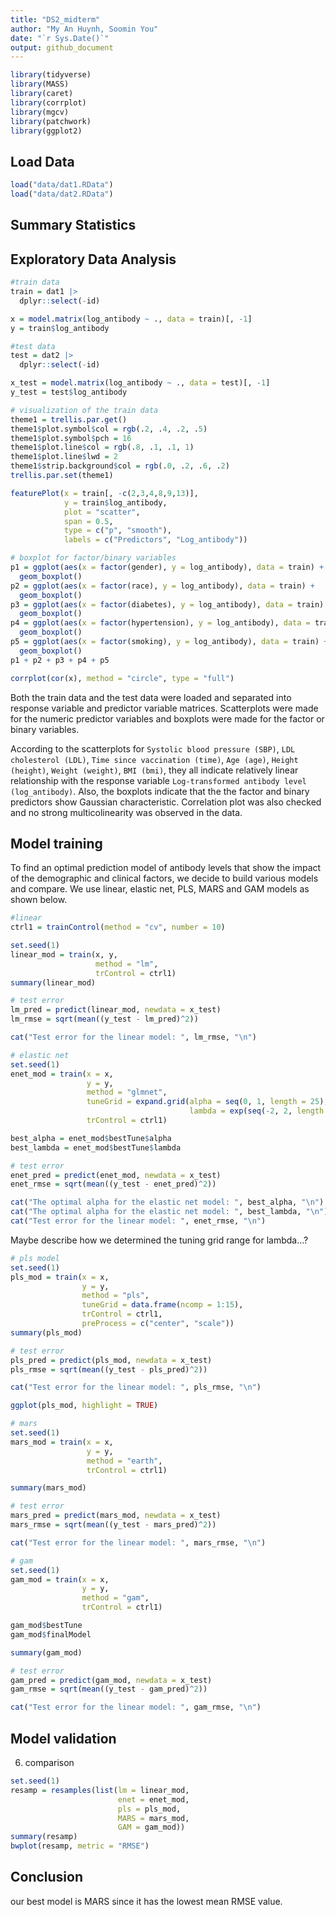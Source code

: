 ```yaml
---
title: "DS2_midterm"
author: "My An Huynh, Soomin You"
date: "`r Sys.Date()`"
output: github_document
---
```


```r
library(tidyverse)
library(MASS)
library(caret)
library(corrplot)
library(mgcv)
library(patchwork)
library(ggplot2)
```

## Load Data
```r
load("data/dat1.RData")
load("data/dat2.RData")
```

## Summary Statistics 
## Exploratory Data Analysis 
```r
#train data 
train = dat1 |>
  dplyr::select(-id)

x = model.matrix(log_antibody ~ ., data = train)[, -1]
y = train$log_antibody

#test data 
test = dat2 |> 
  dplyr::select(-id)

x_test = model.matrix(log_antibody ~ ., data = test)[, -1]
y_test = test$log_antibody

# visualization of the train data 
theme1 = trellis.par.get()
theme1$plot.symbol$col = rgb(.2, .4, .2, .5)
theme1$plot.symbol$pch = 16
theme1$plot.line$col = rgb(.8, .1, .1, 1)
theme1$plot.line$lwd = 2
theme1$strip.background$col = rgb(.0, .2, .6, .2)
trellis.par.set(theme1)

featurePlot(x = train[, -c(2,3,4,8,9,13)], 
            y = train$log_antibody, 
            plot = "scatter", 
            span = 0.5,
            type = c("p", "smooth"), 
            labels = c("Predictors", "Log_antibody"))

# boxplot for factor/binary variables 
p1 = ggplot(aes(x = factor(gender), y = log_antibody), data = train) + 
  geom_boxplot() 
p2 = ggplot(aes(x = factor(race), y = log_antibody), data = train) + 
  geom_boxplot()
p3 = ggplot(aes(x = factor(diabetes), y = log_antibody), data = train) + 
  geom_boxplot()
p4 = ggplot(aes(x = factor(hypertension), y = log_antibody), data = train) + 
  geom_boxplot()
p5 = ggplot(aes(x = factor(smoking), y = log_antibody), data = train) + 
  geom_boxplot()
p1 + p2 + p3 + p4 + p5

corrplot(cor(x), method = "circle", type = "full")
```

Both the train data and the test data were loaded and separated into response variable and predictor variable matrices. Scatterplots were made for the numeric predictor variables and boxplots were made for the factor or binary variables. 

According to the scatterplots for `Systolic blood pressure (SBP)`, `LDL cholesterol (LDL)`, `Time since vaccination (time)`,  `Age (age)`, `Height (height)`, `Weight (weight)`, `BMI (bmi)`, they all indicate relatively linear relationship with the response variable `Log-transformed antibody level (log_antibody)`. Also, the boxplots indicate that the the factor and binary predictors show Gaussian characteristic. 
Correlation plot was also checked and no strong multicolinearity was observed in the data. 



## Model training 
To find an optimal prediction model of antibody levels that show the impact of the demographic and clinical factors, we decide to build various models and compare. We use linear, elastic net, PLS, MARS and GAM models as shown below. 

```r
#linear
ctrl1 = trainControl(method = "cv", number = 10)

set.seed(1)
linear_mod = train(x, y,
                   method = "lm", 
                   trControl = ctrl1)
summary(linear_mod)

# test error 
lm_pred = predict(linear_mod, newdata = x_test)
lm_rmse = sqrt(mean((y_test - lm_pred)^2))

cat("Test error for the linear model: ", lm_rmse, "\n")
```


```r
# elastic net 
set.seed(1)
enet_mod = train(x = x, 
                 y = y, 
                 method = "glmnet", 
                 tuneGrid = expand.grid(alpha = seq(0, 1, length = 25), 
                                        lambda = exp(seq(-2, 2, length = 100))),
                 trControl = ctrl1)

best_alpha = enet_mod$bestTune$alpha
best_lambda = enet_mod$bestTune$lambda

# test error 
enet_pred = predict(enet_mod, newdata = x_test)
enet_rmse = sqrt(mean((y_test - enet_pred)^2))

cat("The optimal alpha for the elastic net model: ", best_alpha, "\n")
cat("The optimal alpha for the elastic net model: ", best_lambda, "\n")
cat("Test error for the linear model: ", enet_rmse, "\n")
```

Maybe describe how we determined the tuning grid range for lambda...? 

```r
# pls model
set.seed(1)
pls_mod = train(x = x,
                y = y, 
                method = "pls", 
                tuneGrid = data.frame(ncomp = 1:15), 
                trControl = ctrl1, 
                preProcess = c("center", "scale"))
summary(pls_mod)

# test error 
pls_pred = predict(pls_mod, newdata = x_test)
pls_rmse = sqrt(mean((y_test - pls_pred)^2))

cat("Test error for the linear model: ", pls_rmse, "\n")

ggplot(pls_mod, highlight = TRUE)
```

```r
# mars
set.seed(1)
mars_mod = train(x = x, 
                 y = y, 
                 method = "earth", 
                 trControl = ctrl1)

summary(mars_mod)

# test error 
mars_pred = predict(mars_mod, newdata = x_test)
mars_rmse = sqrt(mean((y_test - mars_pred)^2))

cat("Test error for the linear model: ", mars_rmse, "\n")
```

```r
# gam  
set.seed(1)
gam_mod = train(x = x, 
                y = y, 
                method = "gam", 
                trControl = ctrl1)

gam_mod$bestTune
gam_mod$finalModel

summary(gam_mod)

# test error 
gam_pred = predict(gam_mod, newdata = x_test)
gam_rmse = sqrt(mean((y_test - gam_pred)^2))

cat("Test error for the linear model: ", gam_rmse, "\n")
```



## Model validation 
6) comparison 
```r
set.seed(1)
resamp = resamples(list(lm = linear_mod, 
                        enet = enet_mod, 
                        pls = pls_mod,                         
                        MARS = mars_mod, 
                        GAM = gam_mod))
summary(resamp)
bwplot(resamp, metric = "RMSE")
```


## Conclusion 

our best model is MARS since it has the lowest mean RMSE value. 
